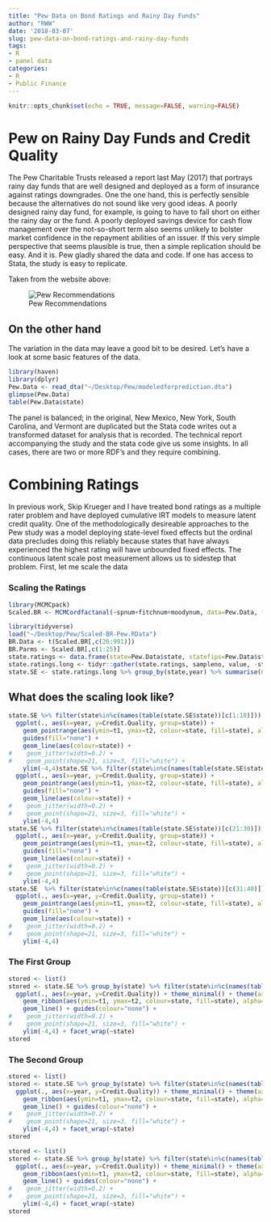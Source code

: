 ```yaml
---
title: "Pew Data on Bond Ratings and Rainy Day Funds"
author: "RWW"
date: '2018-03-07'
slug: pew-data-on-bond-ratings-and-rainy-day-funds
tags:
- R
- panel data
categories:
- R
- Public Finance
---
```


```r
knitr::opts_chunk$set(echo = TRUE, message=FALSE, warning=FALSE)
```

# Pew on Rainy Day Funds and Credit Quality

The Pew Charitable Trusts released a report last May (2017) that portrays rainy day funds that are well designed and deployed as a form of insurance against ratings downgrades.  One the one hand, this is perfectly sensible because the alternatives do not sound like very good ideas.  A poorly designed rainy day fund, for example, is going to have to fall short on either the rainy day or the fund.  A poorly deployed savings device for cash flow management over the not-so-short term also seems unlikely to bolster market confidence in the repayment abilities of an issuer.  If this very simple perspective that seems plausible is true, then a simple replication should be easy.  And it is.  Pew gladly shared the data and code.  If one has access to Stata, the study is easy to replicate.

Taken from the website above:

![Pew Recommendations](img/CPewCTRecs.png)


## On the other hand

The variation in the data may leave a good bit to be desired.  Let's have a look at some basic features of the data.

```r
library(haven)
library(dplyr)
Pew.Data <- read_dta("~/Desktop/Pew/modeledforprediction.dta")
glimpse(Pew.Data)
table(Pew.Data$state)
```

The panel is balanced; in the original, New Mexico, New York, South Carolina, and Vermont are duplicated but the Stata code writes out a transformed dataset for analysis that is recorded.  The technical report accompanying the study and the stata code give us some insights.  In all cases, there are two or more RDF's and they require combining.

# Combining Ratings

In previous work, Skip Krueger and I have treated bond ratings as a multiple rater problem and have deployed cumulative IRT models to measure latent credit quality.  One of the methodologically desireable approaches to the Pew study was a model deploying state-level fixed effects but the ordinal data precludes doing this reliably because states that have always experienced the highest rating will have unbounded fixed effects.  The continuous latent scale post measurement allows us to sidestep that problem.  First, let me scale the data

### Scaling the Ratings

```r
library(MCMCpack)
Scaled.BR <- MCMCordfactanal(~spnum+fitchnum+moodynum, data=Pew.Data, factors=1, burnin = 1e6, mcmc=1e6, thin=100, store.scores=TRUE, tune=0.7, lambda.constraints=list(fitchnum=list(2,"+")), verbose=50000)
```

```r
library(tidyverse)
load("~/Desktop/Pew/Scaled-BR-Pew.RData")
BR.Data <- t(Scaled.BR[,c(26:991)])
BR.Parms <- Scaled.BR[,c(1:25)]
state.ratings <- data.frame(state=Pew.Data$state, statefips=Pew.Data$statefips, year=Pew.Data$fyear, BR.Data)
state.ratings.long <- tidyr::gather(state.ratings, sampleno, value, -statefips, -year, -state)
state.SE <- state.ratings.long %>% group_by(state,year) %>% summarise(Credit.Quality=mean(value), t1=quantile(value, probs=0.025), t2=quantile(value, probs=0.975))
```

## What does the scaling look like?


```r
state.SE %>% filter(state%in%c(names(table(state.SE$state))[c(1:10)])) %>%
  ggplot(., aes(x=year, y=Credit.Quality, group=state)) +
    geom_pointrange(aes(ymin=t1, ymax=t2, colour=state, fill=state), alpha=0.1) + 
    guides(fill="none") +
    geom_line(aes(colour=state)) +
#    geom_jitter(width=0.2) +
#    geom_point(shape=21, size=3, fill="white") +
    ylim(-4,4)state.SE %>% filter(state%in%c(names(table(state.SE$state))[c(11:20)])) %>%
  ggplot(., aes(x=year, y=Credit.Quality, group=state)) +
    geom_pointrange(aes(ymin=t1, ymax=t2, colour=state, fill=state), alpha=0.1) + 
    guides(fill="none") +
    geom_line(aes(colour=state)) +
#    geom_jitter(width=0.2) +
#    geom_point(shape=21, size=3, fill="white") +
    ylim(-4,4)
state.SE %>% filter(state%in%c(names(table(state.SE$state))[c(21:30)])) %>%
  ggplot(., aes(x=year, y=Credit.Quality, group=state)) +
    geom_pointrange(aes(ymin=t1, ymax=t2, colour=state, fill=state), alpha=0.1) + 
    guides(fill="none") +
    geom_line(aes(colour=state)) +
#    geom_jitter(width=0.2) +
#    geom_point(shape=21, size=3, fill="white") +
    ylim(-4,4)
state.SE  %>% filter(state%in%c(names(table(state.SE$state))[c(31:40)])) %>%
  ggplot(., aes(x=year, y=Credit.Quality, group=state)) +
    geom_pointrange(aes(ymin=t1, ymax=t2, colour=state, fill=state), alpha=0.1) + 
    guides(fill="none") +
    geom_line(aes(colour=state)) +
#    geom_jitter(width=0.2) +
#    geom_point(shape=21, size=3, fill="white") +
    ylim(-4,4)
```

### The First Group

```r
stored <- list()
stored <- state.SE %>% group_by(state) %>% filter(state%in%c(names(table(state.SE$state))[c(1:16)])) %>%
  ggplot(., aes(x=year, y=Credit.Quality)) + theme_minimal() + theme(axis.text.x  = element_text(angle=60)) +
    geom_ribbon(aes(ymin=t1, ymax=t2, colour=state, fill=state), alpha=0.4) + guides(fill="none", alpha="none") +
    geom_line() + guides(colour="none") +
#    geom_jitter(width=0.2) +
#    geom_point(shape=21, size=3, fill="white") +
    ylim(-4,4) + facet_wrap(~state)
stored
```

### The Second Group

```r
stored <- list()
stored <- state.SE %>% group_by(state) %>% filter(state%in%c(names(table(state.SE$state))[c(17:32)])) %>%
  ggplot(., aes(x=year, y=Credit.Quality)) + theme_minimal() + theme(axis.text.x  = element_text(angle=60)) +
    geom_ribbon(aes(ymin=t1, ymax=t2, colour=state, fill=state), alpha=0.4) + guides(fill="none", alpha="none") +
    geom_line() + guides(colour="none") +
#    geom_jitter(width=0.2) +
#    geom_point(shape=21, size=3, fill="white") +
    ylim(-4,4) + facet_wrap(~state)
stored
```

```r
stored <- list()
stored <- state.SE %>% group_by(state) %>% filter(state%in%c(names(table(state.SE$state))[c(33:46)])) %>%
  ggplot(., aes(x=year, y=Credit.Quality)) + theme_minimal() + theme(axis.text.x  = element_text(angle=60)) +
    geom_ribbon(aes(ymin=t1, ymax=t2, colour=state, fill=state), alpha=0.4) + guides(fill="none", alpha="none") +
    geom_line() + guides(colour="none") +
#    geom_jitter(width=0.2) +
#    geom_point(shape=21, size=3, fill="white") +
    ylim(-4,4) + facet_wrap(~state)
stored
```